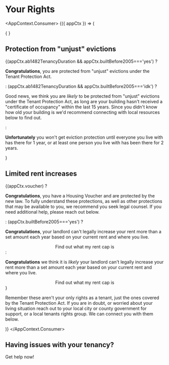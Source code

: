 
# Your Rights



<AppContext.Consumer>
    {({ appCtx }) => (
        <div>
            {
                <AutoSubmit />
            }
            <h2>Protection from "unjust" evictions</h2>
            {(appCtx.ab1482TenancyDuration && appCtx.builtBefore2005==='yes') ?
                <p><strong>Congratulations</strong>, you are protected from "unjust" evictions under the Tenant Protection Act.</p>
            : (appCtx.ab1482TenancyDuration && appCtx.builtBefore2005==='idk') ?
                <p>Good news, we think you are <em>likely</em> to be protected from "unjust" evictions under the Tenant Protection Act, as long are your building hasn't received a "certificate of occupancy" within the last 15 years. Since you didn't know how old your building is we'd recommend connecting with local resources below to find out.</p>
            :
                <p><strong>Unfortunately</strong> you won't get eviction protection until everyone you live with has there for 1 year, or at least one person you live with has been there for 2 years.</p>
            }
            <h2>Limited rent increases</h2>
            {(appCtx.voucher) ?
            <div>
                <p><strong>Congratulations</strong>, you have a Housing Voucher and are protected by the new law. To fully understand these protections, as well as other protections that may be available to you, we recommend you seek legal counsel. If you need additional help, please reach out below.</p>
            </div>
            : (appCtx.builtBefore2005==='yes') ?
            <div>
                <p><strong>Congratulations</strong>, your landlord can't legally increase your rent more than a set amount each year based on your current rent and where you live.</p>
                <center><PrimaryButton to="/calculator">Find out what my rent cap is</PrimaryButton></center>
            </div>
            :
            <div>
                <p><strong>Congratulations</strong> we think it is <em>likely</em> your landlord can't legally increase your rent more than a set amount each year based on your current rent and where you live.</p>
                <center><PrimaryButton to="/calculator">Find out what my rent cap is</PrimaryButton></center>
            </div>
            }
            <p>Remember these aren't your only rights as a tenant, just the ones covered by the Tenant Protection Act. If you are in doubt, or worried about your living situation reach out to your local city or county government for support, or a local tenants rights group. We can connect you with them below.</p>
        </div>
    )}
</AppContext.Consumer>

## Having issues with your tenancy?
<PrimaryButton to="/resources">Get help now!</PrimaryButton>
